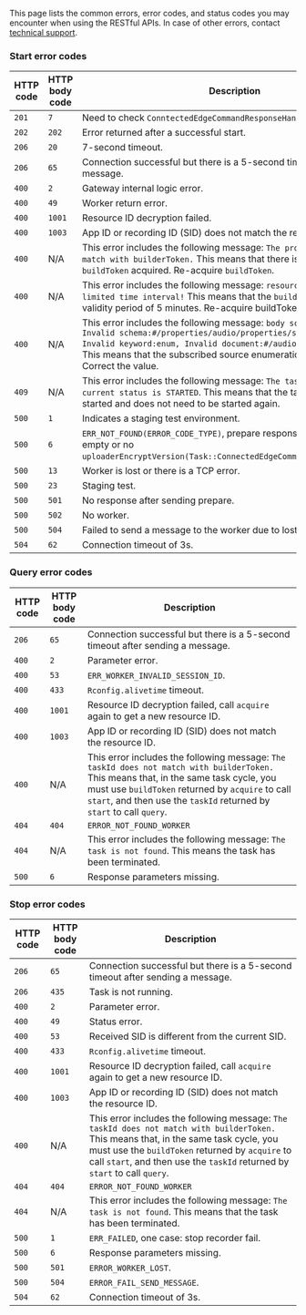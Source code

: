 This page lists the common errors, error codes, and status codes you may encounter when using the <Vpd k="NAME"/> RESTful APIs. In case of other errors, contact [<Vg k="COMPANY"/> technical support](support@agora.io).

### Start error codes

| HTTP code | HTTP body code | Description |
|---|---|---|
| `201` | `7` | Need to check `ConntectedEdgeCommandResponseHandler`. |
| `202` | `202` | Error returned after a successful start. |
| `206` | `20` | 7-second timeout. |
| `206` | `65` | Connection successful but there is a 5-second timeout after sending a message. |
| `400` | `2` | Gateway internal logic error. |
| `400` | `49` | Worker return error. |
| `400` | `1001` | Resource ID decryption failed. |
| `400` | `1003` | App ID or recording ID (SID) does not match the resource ID. |
| `400` | N/A | This error includes the following message: `The product name does not match with builderToken.` This means that there is an issue with the `buildToken` acquired. Re-acquire `buildToken`. |
| `400` | N/A | This error includes the following message: `resourceId reaches out the limited time interval!` This means that the `buildToken` acquired has a validity period of 5 minutes. Re-acquire buildToken. |
| `400` | N/A | This error includes the following message: `body schema check fail, Invalid schema:#/properties/audio/properties/subscribeSource, Invalid keyword:enum, Invalid document:#/audio/subscribeSource`. This means that the subscribed source enumeration value is not valid. Correct the value.|
| `409` | N/A | This error includes the following message: `The task has been started, current status is STARTED`. This means that the task has already been started and does not need to be started again. |
| `500` | `1` | Indicates a staging test environment.|
| `500` | `6` | `ERR_NOT_FOUND(ERROR_CODE_TYPE)`, prepare response, `serverResponse` empty or no `uploaderEncryptVersion(Task::ConnectedEdgeCommandResponseHandler)`. |
| `500` | `13` | Worker is lost or there is a TCP error. |
| `500` | `23` | Staging test. |
| `500` | `501`| No response after sending prepare. |
| `500` | `502`| No worker. |
| `500` | `504`| Failed to send a message to the worker due to lost connection. |
| `504` | `62` | Connection timeout of 3s. |

### Query error codes

| HTTP code | HTTP body code | Description |
|---|---|---|
| `206` | `65` | Connection successful but there is a 5-second timeout after sending a message. |
| `400` | `2` | Parameter error. |
| `400` | `53` | `ERR_WORKER_INVALID_SESSION_ID`. |
| `400` | `433` | `Rconfig.alivetime` timeout. |
| `400` | `1001` | Resource ID decryption failed, call `acquire` again to get a new resource ID.|
| `400` | `1003` | App ID or recording ID (SID) does not match the resource ID. |
| `400` | N/A | This error includes the following message: `The taskId does not match with builderToken.` This means that, in the same task cycle, you must use `buildToken` returned by `acquire` to call `start`, and then use the `taskId` returned by `start` to call `query`.|
| `404` | `404` | `ERROR_NOT_FOUND_WORKER` |
| `404` | N/A | This error includes the following message: `The task is not found`. This means the task has been terminated. |
| `500` | `6` | Response parameters missing. |

### Stop error codes

| HTTP code | HTTP body code | Description |
|---|---|---|
| `206` | `65` | Connection successful but there is a 5-second timeout after sending a message. |
| `206` | `435` | Task is not running. |
| `400` | `2` | Parameter error. |
| `400` | `49` | Status error. |
| `400` | `53` | Received SID is different from the current SID. |
| `400` | `433` | `Rconfig.alivetime` timeout. |
| `400` | `1001` | Resource ID decryption failed, call `acquire` again to get a new resource ID. |
| `400` | `1003` | App ID or recording ID (SID) does not match the resource ID. |
| `400` | N/A | This error includes the following message: `The taskId does not match with builderToken.` This means that, in the same task cycle, you must use the `buildToken` returned by `acquire` to call `start`, and then use the `taskId` returned by `start` to call `query`. |
| `404` | `404` | `ERROR_NOT_FOUND_WORKER` |
| `404` | N/A | This error includes the following message: `The task is not found`. This means that the task has been terminated. |
| `500` | `1` | `ERR_FAILED`, one case: stop recorder fail. |
| `500` | `6` | Response parameters missing. |
| `500` | `501` | `ERROR_WORKER_LOST`. |
| `500` | `504` | `ERROR_FAIL_SEND_MESSAGE`. |
| `504` | `62` | Connection timeout of 3s. |